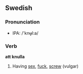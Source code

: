 == Swedish ==

=== Pronunciation ===
*IPA: /'knʉ̟l:a/

=== Verb ===

'''att knulla'''

# Having [[sex]], [[fuck]], [[screw]] (vulgar)